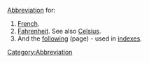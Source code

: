 [[Abbreviation]] for:
# [[French]].
# [[w:Fahrenheit|Fahrenheit]]. See also [[w:Celsius|Celsius]].
# And the [[following]] (page) - used in [[index]]es.

[[Category:Abbreviation]]